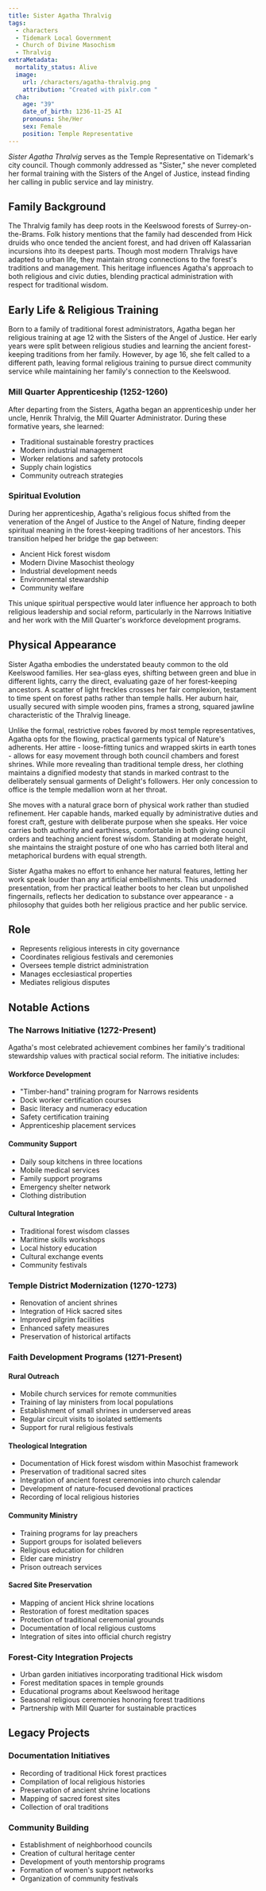 ```yaml
---
title: Sister Agatha Thralvig
tags:
  - characters
  - Tidemark Local Government
  - Church of Divine Masochism
  - Thralvig
extraMetadata:
  mortality_status: Alive
  image:
    url: /characters/agatha-thralvig.png
    attribution: "Created with pixlr.com "
  cha:
    age: "39"
    date_of_birth: 1236-11-25 AI
    pronouns: She/Her
    sex: Female
    position: Temple Representative
---
```


*Sister Agatha Thralvig* serves as the Temple Representative on Tidemark's city
council. Though commonly addressed as "Sister," she never completed her formal
training with the Sisters of the Angel of Justice, instead finding her calling
in public service and lay ministry.

## Family Background

The Thralvig family has deep roots in the Keelswood forests of
Surrey-on-the-Brams. Folk history mentions that the family had descended from
Hick druids who once tended the ancient forest, and had driven off Kalassarian
incursions ihto its deepest parts. Though most modern Thralvigs have adapted to
urban life, they maintain strong connections to the forest's traditions and
management. This heritage influences Agatha's approach to both religious and
civic duties, blending practical administration with respect for traditional
wisdom.

## Early Life & Religious Training

Born to a family of traditional forest administrators, Agatha began her
religious training at age 12 with the Sisters of the Angel of Justice. Her early
years were split between religious studies and learning the ancient
forest-keeping traditions from her family. However, by age 16, she felt called
to a different path, leaving formal religious training to pursue direct
community service while maintaining her family's connection to the Keelswood.

### Mill Quarter Apprenticeship (1252-1260)

After departing from the Sisters, Agatha began an apprenticeship under her
uncle, Henrik Thralvig, the Mill Quarter Administrator. During these formative
years, she learned:

* Traditional sustainable forestry practices
* Modern industrial management
* Worker relations and safety protocols
* Supply chain logistics
* Community outreach strategies

### Spiritual Evolution

During her apprenticeship, Agatha's religious focus shifted from the veneration
of the Angel of Justice to the Angel of Nature, finding deeper spiritual meaning
in the forest-keeping traditions of her ancestors. This transition helped her
bridge the gap between:

* Ancient Hick forest wisdom
* Modern Divine Masochist theology
* Industrial development needs
* Environmental stewardship
* Community welfare

This unique spiritual perspective would later influence her approach to both
religious leadership and social reform, particularly in the Narrows Initiative
and her work with the Mill Quarter's workforce development programs.

## Physical Appearance

Sister Agatha embodies the understated beauty common to the old Keelswood
families. Her sea-glass eyes, shifting between green and blue in different
lights, carry the direct, evaluating gaze of her forest-keeping ancestors. A
scatter of light freckles crosses her fair complexion, testament to time spent
on forest paths rather than temple halls. Her auburn hair, usually secured with
simple wooden pins, frames a strong, squared jawline characteristic of the
Thralvig lineage.

Unlike the formal, restrictive robes favored by most temple representatives,
Agatha opts for the flowing, practical garments typical of Nature's adherents.
Her attire - loose-fitting tunics and wrapped skirts in earth tones - allows for
easy movement through both council chambers and forest shrines. While more
revealing than traditional temple dress, her clothing maintains a dignified
modesty that stands in marked contrast to the deliberately sensual garments of
Delight's followers. Her only concession to office is the temple medallion worn
at her throat.

She moves with a natural grace born of physical work rather than studied
refinement. Her capable hands, marked equally by administrative duties and
forest craft, gesture with deliberate purpose when she speaks. Her voice carries
both authority and earthiness, comfortable in both giving council orders and
teaching ancient forest wisdom. Standing at moderate height, she maintains the
straight posture of one who has carried both literal and metaphorical burdens
with equal strength.

Sister Agatha makes no effort to enhance her natural features, letting her work
speak louder than any artificial embellishments. This unadorned presentation,
from her practical leather boots to her clean but unpolished fingernails,
reflects her dedication to substance over appearance - a philosophy that guides
both her religious practice and her public service.

## Role

* Represents religious interests in city governance
* Coordinates religious festivals and ceremonies
* Oversees temple district administration
* Manages ecclesiastical properties
* Mediates religious disputes

## Notable Actions

### The Narrows Initiative (1272-Present)

Agatha's most celebrated achievement combines her family's traditional
stewardship values with practical social reform. The initiative includes:

#### Workforce Development

* "Timber-hand" training program for Narrows residents
* Dock worker certification courses
* Basic literacy and numeracy education
* Safety certification training
* Apprenticeship placement services

#### Community Support

* Daily soup kitchens in three locations
* Mobile medical services
* Family support programs
* Emergency shelter network
* Clothing distribution

#### Cultural Integration

* Traditional forest wisdom classes
* Maritime skills workshops
* Local history education
* Cultural exchange events
* Community festivals

### Temple District Modernization (1270-1273)

* Renovation of ancient shrines
* Integration of Hick sacred sites
* Improved pilgrim facilities
* Enhanced safety measures
* Preservation of historical artifacts

### Faith Development Programs (1271-Present)

#### Rural Outreach

* Mobile church services for remote communities
* Training of lay ministers from local populations
* Establishment of small shrines in underserved areas
* Regular circuit visits to isolated settlements
* Support for rural religious festivals

#### Theological Integration

* Documentation of Hick forest wisdom within Masochist framework
* Preservation of traditional sacred sites
* Integration of ancient forest ceremonies into church calendar
* Development of nature-focused devotional practices
* Recording of local religious histories

#### Community Ministry

* Training programs for lay preachers
* Support groups for isolated believers
* Religious education for children
* Elder care ministry
* Prison outreach services

#### Sacred Site Preservation

* Mapping of ancient Hick shrine locations
* Restoration of forest meditation spaces
* Protection of traditional ceremonial grounds
* Documentation of local religious customs
* Integration of sites into official church registry

### Forest-City Integration Projects

* Urban garden initiatives incorporating traditional Hick wisdom
* Forest meditation spaces in temple grounds
* Educational programs about Keelswood heritage
* Seasonal religious ceremonies honoring forest traditions
* Partnership with Mill Quarter for sustainable practices

## Legacy Projects

### Documentation Initiatives

* Recording of traditional Hick forest practices
* Compilation of local religious histories
* Preservation of ancient shrine locations
* Mapping of sacred forest sites
* Collection of oral traditions

### Community Building

* Establishment of neighborhood councils
* Creation of cultural heritage center
* Development of youth mentorship programs
* Formation of women's support networks
* Organization of community festivals
